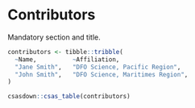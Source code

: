 # Contributors

Mandatory section and title.

```r
contributors <- tibble::tribble(
  ~Name,          ~Affiliation,
  "Jane Smith",   "DFO Science, Pacific Region",
  "John Smith",   "DFO Science, Maritimes Region",
)
```

```r
csasdown::csas_table(contributors)
```
